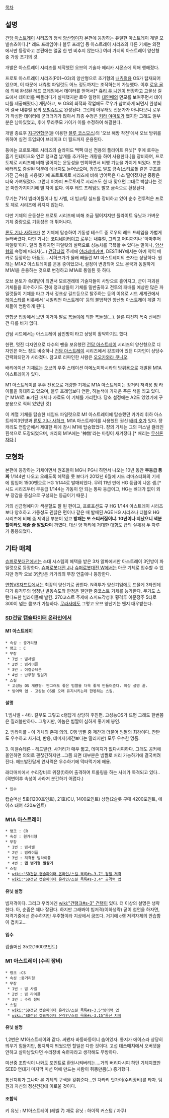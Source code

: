[[목차]]

== 설명 ==
[[건담 아스트레이]] 시리즈의 정식 [[양산형]]이자 본편에 등장하는 유일한 아스트레이 계열 모빌슈츠이다.[* 레드 프레임이나 블루 프레임 등 아스트레이 시리즈의 다른 기체는 외전에서만 등장하고 본편에는 얼굴 한 번 비추지 않는다.] 여러 가지의 아스트레이 양산형 중 가장 초기의 것. 

개발은 아스트레이 시리즈를 제작했던 오브의 기술자 에리카 시몬스에 의해 행해졌다.

프로토 아스트레이 시리즈(P01~03)의 양산형으로 초기형의 [[내츄럴]]용 OS가 탑재되어 있으며, 이 때문에 내츄럴 파일럿도 어느 정도까지는 조작하는게 가능했다. 이후 [[로우 귤]]에 의해 완성된 레드 프레임에서 데이터를 얻어서[* [[쥬리 우 니엔]]이 변장하고 고물상 길드에서 데이터를 빼돌리다가 실패했지만 로우 일행이 [[대인배]]의 면모를 보여주면서 데이터를 제공해줬다.] 개량하고, 또 OS의 최적화 작업에도 로우가 참여하게 되면서 완성되어 결국 내츄럴 용의 [[모빌슈트]]로 완성된다. 그런데 아무래도 전문가가 아니다보니 로우가 작성한 데이터에 군더더기가 많아서 최종 수정은 [[키라 야마토]]가 했지만 그래도 일부분은 남아있었고, 후에 무라쿠모 가이가 이를 수정하여 해결한다.

개발 종료후 [[지구연합]]군(을 이용한 [[블루 코스모스]])의 '오브 해방 작전'에서 오브 방위를 위하여 실전 투입되어 브레이크 더 월드까지 운용된다.

등에는 프로토제로 시리즈의 슬라이드 백팩 대신 전용의 플라이트 유닛[* 후에 로우는 흡기 인테이크와 연료 탱크겸 날개를 추가하는 개량을 하여 사용한다.]을 장비하여, 프로토제로 시리즈에 비해 떨어지는 운동성을 만회하면서 비행 기능을 가지게 되었다. 또한 배터리도 증설된 덕분에 에너지도 늘어났으며, 장갑도 발포 금속(스티로폴 같은 구조를 가진 금속)을 사용했기에 프로토제로 시리즈에 비해 방어력은 다소 떨어졌지만 중량은 더욱 가벼워졌다. 그런데 어차피 프로토제로 시리즈도 한 대 맞으면 그대로 박살나는 것은 마찬가지이기에 별 차이 없다. 이후 레드 프레임도 발포 금속으로 환장된다.

무기는 71식 빔라이플이나 빔 사벨, 대 빔코팅 실드를 장비하고 있어 순수 전투력은 프로토 제로 시리즈에 뒤지지 않는다.

다만 기체의 운동성은 프로토 시리즈에 비해 조금 떨어지지만 플라이트 유닛과 가벼운 기체 중량으로 기동성은 더 뛰어나다. 

[[론도 기나 사하크]]가 본 기체에 탑승하여 기동성 테스트 중 로우의 레드 프레임을 가볍게 눌러버렸다. 다만 기나는 [[코디네이터]]이고 로우는 내츄럴, 그리고 어디까지나 '아마추어 파일럿'이다. 달리 말하자면 파일럿의 실력으로 성능차를 극복할 수 있다는 말이나, [[양산형]]의 숙명에 따라서(…) [[건담]]타입 주제에 [[야라레메카]]며, DESTINY에서는 아예 악역 메카로 등장하는 아픔도... 샤하크가가 몰래 빼돌린 M1 아스트레이의 숫자는 상당하다. 원래는 M1A2 아스트레이를 운용 중이었으나, 설정이 변경되어 오브 본국과 동일하게 M1A1을 운용하는 것으로 변경하고 M1A로 통일된 듯 하다.

오브 본토가 쑥대밭이 되면서 모르겐레테 기술자들이 사방으로 흩어지고, 군이 파괴된 기체들을 회수하기도 전에 정크상들이 기체를 밀반출하고 전투의 패배를 예상한 많은 파일럿들이 기체를 타고 가서 정크상 길드등으로 탈주하는 등의 이유로 시드 세계관에서 [[레이스타]]를 비롯해서 '시빌리언 아스트레이' 등의 불법적인 양산형 아스트레이 계열 기체들이 범람하게 된다.

연합군 입장에서 보면 이거야 말로 [[복돌이]]에 의한 복돌짓(...). 물론 여전히 폭죽 신세인건 다를 바가 없다.

건담 시드에서는 아스트레이 삼인방이 타고 상당히 활약하기도 했다.

한편, 멋진 디자인으로 다수의 팬을 보유했던 [[건담 아스트레이]] 시리즈의 양산형으로 디자인은 어느 정도 비슷하나 [[건담 아스트레이]] 시리즈에서 강조되어 있던 디자인이 상당수 간략화되던가 사라졌다. 참고로 리파인한 사람은 [[오오카와라 쿠니오]].

배리에이션 기체로는 오브의 우주 스테이션 아메노미하시라의 방위용으로 개발된 M1A 아스트레이가 있다.

M1 아스트레이를 우주 전용으로 개량한 기체로 M1A 아스트레이는 장거리 저격용 빔 라이플을 휴대하고 있으며, 블루 프레임보다 연한, 하늘색에 가까운 푸른 색을 띄고 있다.[* M1A1로 표기된 매체나 자료도 이 기체를 가리킨다. 당초 설정에는 A2도 있었기에 구분용으로 적혀 있었던 것]

이 계열 기체를 탑승한 네임드 파일럿으로 M1 아스트레이에 탑승했던 카가리 휘하 아스트레이3인방과 [[론도 기나 사하크]], M1A 아스트레이를 사용했던 권신 [[배리 호]]가 있다. 쟝 캐리도 연합군에서 제대한 뒤에 잠시 M1에 탑승했었다. 쟝의 기체는 그의 퍼스널 컬러인 횐색으로 도장되었으며, 배리의 M1A에는 '神無'라는 마킹이 새겨졌다.[* 배리는 [[무신론자]]다.]

== 모형화 ==
본편에 등장하는 기체이면서 원조들이 MG니 PG니 하면서 나오는 10년 동안 '''무등급 통짜''' 1/144만 나오고 오래도록 혜택을 못 보다가 2012년 6월에 시드 리마스터화의 기세에 힘입어 1500엔으로 HG 1/144로 발매되었다. 무려 11년 만에 HG 등급이 나온 셈.[* 시드 시리즈부터 무등급 1/144는 가동이 안 되는 통짜 등급이고, HG는 뼈대가 없이 외부 장갑을 중심으로 구성되는 등급이기 때문.] 

거의 신금형에다가 색분할도 잘 된 편이고, 프로포션도 구 HG 1/144 아스트레이 시리즈보다 양호하고 가동성도 괜찮은 편이나 같은 때 발매된 AGE HG 시리즈나 더블오 HG 시리즈에 비해 좀 제약된 부분이 있고 '''방패는 또 스티커질이냐. 10년이나 지났으니 색분할이라도 해줄 줄 알았다'''며 까였다. 대신 양 허리에 거대한 [[대함도]] 급의 실체검 두 자루가 동봉되었다.
 
== 기타 매체 ==
[[슈퍼로봇대전]]에서는 소대 시스템의 혜택을 받은 3차 알파에서만 아스트레이 3인방이 파일럿으로 등장한다. [[슈퍼로봇대전 J]]나 [[슈퍼로봇대전 W]]에서는 아군 기체로 입수할 수 있지만 정작 오브 3인방은 카가리의 무장 연출에나 등장한다.

[[연합VS자프트]]에서는 최강의 양산기로 꼽힌다. N격투가 양산기임에도 드물게 3타인데다가 횡격투의 엄청난 발동속도와 판정은 웬만한 중코스트 기체를 능가한다. 무기도 스탠다드한 빔라이플에 발칸. 270코스트 주제에 스피드각성후 횡격투 이문정주 5타로 300이 넘는 콤보가 가능하다. [[무라사메]]도 그렇고 오브 양산기는 왠지 대우받는다.

=== [[SD건담 캡슐파이터 온라인]]에서 ===
==== M1 아스트레이 ====
 * 속성 : 중거리형
 * 랭크 : C
 * 무장 
  * 1번 : 빔사벨
  * 2번 : 빔라이플
  * 3번 : 이겔슈테른
  * 4번 : 난무형 필살기
 * 스킬
  * 고성능 OS 개량형- 안그래도 좋은 빔짤을 더욱 좋게 만들어준다. 이상 설명 끝.
  * 방어력 업 - 고성능 OS를 오래 유지시키는데 한몫하는 스킬.
==== 설명 ====

1.빔사벨 - 4타. 칼부도 그렇고 c랭답게 상당히 후진편. 고성능OS가 뜨면 그래도 한번쯤은 질러볼만하다...그렇지만, 이놈은 빔짤이 심하게 좋기에 봉인.

2. 빔라이플 - 이 기체의 존재 의의. C랭 빔짤 중 제간과 더불어 빔짤의 최강이다. 잔탄도 우수하고 사거리, 반응, 데미지(제간보다는 딸리지만) 모두 우수한 명품.

3. 이겔슈테른 - 헤드발칸. 사거리가 매우 짧고, 데미지가 없다시피하다. 그래도 공커에 올인하면 의외로 괜찮긴하지만...그쯤 되면 대부분은 빔짤로 처리 가능하기에 결국버려진다. 헤드발칸답게 연사력은 우수하기에 막타먹기에 애용.

래더매치에서 수리장비로 위장(!)하여 출격하여 트롤링을 하는 사례가 목격되고 있다.. (격변이후 속성이 사라져 분간하기 어렵다.)


 * 입수
캡슐머신 5호(1200포인트), 21호(CU, 1400포인트)
상점(2슬롯 구매 4200포인트, 에이스 대여 420포인트)
=== M1A 아스트레이 ===

 * 랭크 : CR
 * 속성 : 원거리형
 * 무장
  * 1번 : 빔사벨
  * 2번 : 빔라이플
  * 3번 : 저격용 빔라이플
  * 4번 : '''맵 병기형 필살기'''
 * 스킬
  * [[wiki:"SD건담 캡슐파이터 온라인/스킬 목록#s-3.7" 정밀 저격]]
  * [[wiki:"SD건담 캡슐파이터 온라인/스킬 목록#s-3.4" 공격력 업]]
==== 유닛 설명 ====
빔저격이다. 그리고 우리에겐 [[wiki:"건탱크#s-3" 건탱]]이 있다. 더 이상의 설명은 생략한다. 
아, 순줌은 꽤나 잘된다. 하지만 그래봐야 빔저격(이하생략)
굳이 첨언을 하자면, 저격기중에선 준수하지만 우주형이라 지상에서 굼뜨다.
거기에 c랭 저격자체의 안습함이 겹치고...
==== 입수 ====
캡슐머신 35호(1600포인트)
=== M1 아스트레이 (수리 장비) ===
 * 랭크 :CS
 * 속성 :중거리형
 * 무장
  * 1번 : 빔 사벨
  * 2번 : 빔 라이플
  * 3번 : 수리 장비
 * 스킬
  * [[wiki:"SD건담 캡슐파이터 온라인/스킬 목록#s-3.5"방어력 업]]
  * [[wiki:"SD건담 캡슐파이터 온라인/스킬 목록#s-3.15"통신 지휘]]
==== 유닛 설명 ====
1,2번은 M1아스트레이와 같다. 써봤자 바둥바둥이니 숨어있자.
통지가 에이스라 상당히 띄우기 힘들지만, 통지까지 띄웠으면 할일은 다한 것이다. 고섭 데쓰매치에서 오버뎃을 안하고 살아남았다면 수리장비 숙련자라고 생각해도 무방하다.

미션중 조합식이 나와도 포인트로 환원시켜버리는....거의 버리다시피 하던 기체지였만 SEED 연대기 마지막 미션 덕에 만드는 사람이 쥐똥만큼(..) 증가했다.

통신지휘가 그나마 본 기체의 구색을 갖춰준다...만 차라리 앗가이(수리장비)를 타자. 팀원과 자신의 정신건강에 이로울 것이다.
==== 조합식 ====
키 유닛 : M1아스트레이 (레벨 7)
재료 유닛 : 하이잭 커스텀 / 자쿠I 
